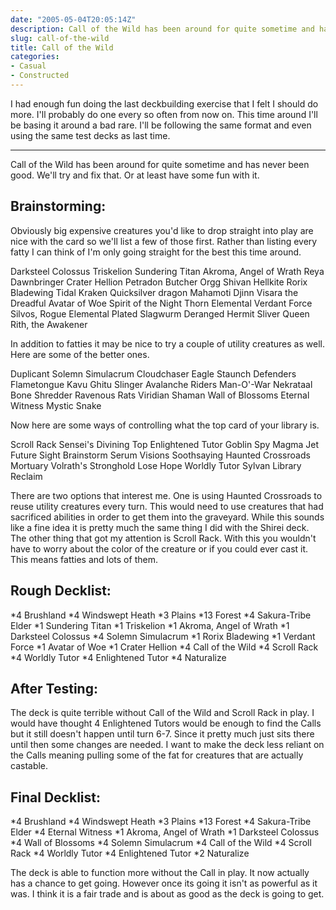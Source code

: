 ```yaml
---
date: "2005-05-04T20:05:14Z"
description: Call of the Wild has been around for quite sometime and has never been good. We'll try and fix that. Or at least have some fun with it.
slug: call-of-the-wild
title: Call of the Wild
categories:
- Casual
- Constructed
---
```


I had enough fun doing the last deckbuilding exercise that I felt I should do more. I'll probably do one every so often from now on. This time around I'll be basing it around a bad rare. I'll be following the same format and even using the same test decks as last time.
<hr class="more"/>

<CardImage card="Call of the Wild" width={223} height={310} />

<Card>Call of the Wild</Card> has been around for quite sometime and has never been good. We'll try and fix that. Or at least have some fun with it.

## Brainstorming:



Obviously big expensive creatures you'd like to drop straight into play are nice with the card so we'll list a few of those first. Rather than listing every fatty I can think of I'm only going straight for the best this time around.

<CardList counts={false} columns={true}>
Darksteel Colossus
Triskelion
Sundering Titan
Akroma, Angel of Wrath
Reya Dawnbringer
Crater Hellion
Petradon
Butcher Orgg
Shivan Hellkite
Rorix Bladewing
Tidal Kraken
Quicksilver dragon
Mahamoti Djinn
Visara the Dreadful
Avatar of Woe
Spirit of the Night
Thorn Elemental
Verdant Force
Silvos, Rogue Elemental
Plated Slagwurm
Deranged Hermit
Sliver Queen
Rith, the Awakener
</CardList>


In addition to fatties it may be nice to try a couple of utility creatures as well. Here are some of the better ones.

<CardList counts={false} columns={true}>
Duplicant
Solemn Simulacrum
Cloudchaser Eagle
Staunch Defenders
Flametongue Kavu
Ghitu Slinger
Avalanche Riders
Man-O'-War
Nekrataal
Bone Shredder
Ravenous Rats
Viridian Shaman
Wall of Blossoms
Eternal Witness
Mystic Snake
</CardList>


Now here are some ways of controlling what the top card of your library is.

<CardList counts={false} columns={true}>
Scroll Rack
Sensei's Divining Top
Enlightened Tutor
Goblin Spy
Magma Jet
Future Sight
Brainstorm
Serum Visions
Soothsaying
Haunted Crossroads
Mortuary
Volrath's Stronghold
Lose Hope
Worldly Tutor
Sylvan Library
Reclaim
</CardList>

There are two options that interest me. One is using Haunted Crossroads to reuse utility creatures every turn. This would need to use creatures that had sacrificed abilities in order to get them into the graveyard. While this sounds like a fine idea it is pretty much the same thing I did with the Shirei deck. The other thing that got my attention is Scroll Rack. With this you wouldn't have to worry about the color of the creature or if you could ever cast it. This means fatties and lots of them.



## Rough Decklist:


<Deck title="Call of the Wild">
<CardList title="Lands">
*4 Brushland
*4 Windswept Heath
*3 Plains
*13 Forest
</CardList>
<CardList title="Creatures">
*4 Sakura-Tribe Elder
*1 Sundering Titan
*1 Triskelion
*1 Akroma, Angel of Wrath
*1 Darksteel Colossus
*4 Solemn Simulacrum
*1 Rorix Bladewing
*1 Verdant Force
*1 Avatar of Woe
*1 Crater Hellion
</CardList>
<CardList title="Spells">
*4 Call of the Wild
*4 Scroll Rack
*4 Worldly Tutor
*4 Enlightened Tutor
*4 Naturalize
</CardList>
</Deck>



## After Testing:



The deck is quite terrible without <Card>Call of the Wild</Card> and <Card>Scroll Rack</Card> in play. I would have thought 4 <Card card="Enlightened Tutor">Enlightened Tutors</Card> would be enough to find the Calls but it still doesn't happen until turn 6-7. Since it pretty much just sits there until then some changes are needed. I want to make the deck less reliant on the Calls meaning pulling some of the fat for creatures that are actually castable.



## Final Decklist:


<Deck title="Call of the Wild">
<CardList title="Lands">
*4 Brushland
*4 Windswept Heath
*3 Plains
*13 Forest
</CardList>
<CardList title="Creatures">
*4 Sakura-Tribe Elder
*4 Eternal Witness
*1 Akroma, Angel of Wrath
*1 Darksteel Colossus
*4 Wall of Blossoms
*4 Solemn Simulacrum
</CardList>
<CardList title="Spells">
*4 Call of the Wild
*4 Scroll Rack
*4 Worldly Tutor
*4 Enlightened Tutor
*2 Naturalize
</CardList>
</Deck>

The deck is able to function more without the Call in play. It now actually has a chance to get going. However once its going it isn't as powerful as it was. I think it is a fair trade and is about as good as the deck is going to get.
